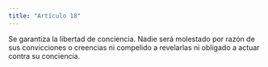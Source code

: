 ```yaml
---
title: "Artículo 18"
---
```


Se garantiza la libertad de conciencia. Nadie será molestado por razón de sus
convicciones o creencias ni compelido a revelarlas
ni obligado a actuar contra su conciencia.